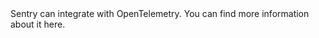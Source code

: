 <Alert level="note">
    Sentry can integrate with OpenTelemetry. You can find more information about it <PlatformLink to="/performance/instrumentation/opentelemetry/">here</PlatformLink>.
</Alert>
